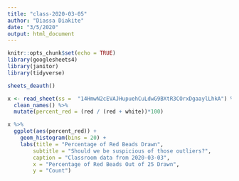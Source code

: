 ```yaml
---
title: "class-2020-03-05"
author: "Diassa Diakite"
date: "3/5/2020"
output: html_document
---
```


```r
knitr::opts_chunk$set(echo = TRUE)
library(googlesheets4)
library(janitor)
library(tidyverse)

sheets_deauth()
```

``` r
x <- read_sheet(ss =  "14HmwN2cEVAJHupuehCuLdwG9BXtR3COrxDgaaylLhkA") %>% 
  clean_names() %>%
  mutate(percent_red = (red / (red + white))*100)

x %>% 
  ggplot(aes(percent_red)) +
    geom_histogram(bins = 20) +
    labs(title = "Percentage of Red Beads Drawn",
        subtitle = "Should we be suspicious of those outliers?",
        caption = "Classroom data from 2020-03-03",
        x = "Percentage of Red Beads Out of 25 Drawn",
        y = "Count") 
```